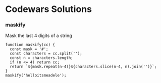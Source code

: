 # Codewars Solutions 

### maskify
Mask the last 4 digits of a string 

```
function maskify(cc) {
  const mask = '#';
  const characters = cc.split('');
  const n = characters.length; 
  if (n <= 4) return cc;
  return `${mask.repeat(n-4)}${characters.slice(n-4, n).join('')}`;
}
maskify('helloitsmeadele');
```